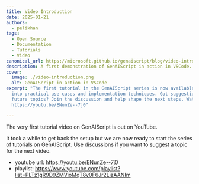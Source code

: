 ```yaml
---
title: Video Introduction
date: 2025-01-21
authors:
  - pelikhan
tags:
  - Open Source
  - Documentation
  - Tutorials
  - Video
canonical_url: https://microsoft.github.io/genaiscript/blog/video-introductiuon
description: A first demonstration of GenAIScript in action in VSCode.
cover:
  image: ./video-introduction.png
  alt: GenAIScript in action in VSCode
excerpt: "The first tutorial in the GenAIScript series is now available, diving
  into practical use cases and implementation techniques. Got suggestions for
  future topics? Join the discussion and help shape the next steps. Watch here:
  https://youtu.be/ENunZe--7j0"

---
```



<BlogNarration />

The very first tutorial video on GenAIScript is out on YouTube.

It took a while to get back the setup but we are now ready to start the series of tutorials
on GenAIScript. Use discussions if you want to suggest a topic for the next video.

- youtube url: https://youtu.be/ENunZe--7j0
- playlist: https://www.youtube.com/playlist?list=PLTz1gR9D9ZMVioMqT8y0F6Jr2LizAANIm

<YouTube id="https://youtu.be/ENunZe--7j0" posterQuality="high" />
